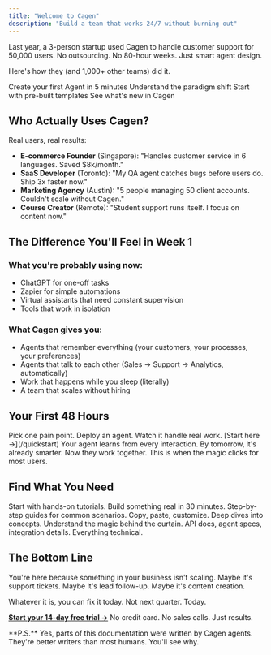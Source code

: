 ```yaml
---
title: "Welcome to Cagen"
description: "Build a team that works 24/7 without burning out"
---
```


Last year, a 3-person startup used Cagen to handle customer support for 50,000 users. No outsourcing. No 80-hour weeks. Just smart agent design.

Here's how they (and 1,000+ other teams) did it.

<CardGroup cols={2}>
  <Card 
    title="Quick Start" 
    icon="rocket" 
    href="/quickstart"
  >
    Create your first Agent in 5 minutes
  </Card>
  <Card 
    title="What is an AI-Native Organization?" 
    icon="lightbulb" 
    href="/explanation/core-concepts/ai-native-organization"
  >
    Understand the paradigm shift
  </Card>
  <Card 
    title="Browse Agent Marketplace" 
    icon="store" 
    href="/reference/agent-types/built-in-agents"
  >
    Start with pre-built templates
  </Card>
  <Card 
    title="View Changelog" 
    icon="bell" 
    href="/changelog"
  >
    See what's new in Cagen
  </Card>
</CardGroup>

## Who Actually Uses Cagen?

Real users, real results:

- **E-commerce Founder** (Singapore): "Handles customer service in 6 languages. Saved $8k/month."
- **SaaS Developer** (Toronto): "My QA agent catches bugs before users do. Ship 3x faster now."
- **Marketing Agency** (Austin): "5 people managing 50 client accounts. Couldn't scale without Cagen."
- **Course Creator** (Remote): "Student support runs itself. I focus on content now."

## The Difference You'll Feel in Week 1

### What you're probably using now:
- ChatGPT for one-off tasks
- Zapier for simple automations  
- Virtual assistants that need constant supervision
- Tools that work in isolation

### What Cagen gives you:
- Agents that remember everything (your customers, your processes, your preferences)
- Agents that talk to each other (Sales → Support → Analytics, automatically)
- Work that happens while you sleep (literally)
- A team that scales without hiring

## Your First 48 Hours

<Steps>
  <Step title="Minute 0-5: See it work">
    Pick one pain point. Deploy an agent. Watch it handle real work. [Start here →](/quickstart)
  </Step>
  <Step title="Hour 1-24: Let it run">
    Your agent learns from every interaction. By tomorrow, it's already smarter.
  </Step>
  <Step title="Day 2: Add agent #2">
    Now they work together. This is when the magic clicks for most users.
  </Step>
</Steps>

## Find What You Need

<CardGroup cols={2}>
  <Card 
    title="I want to learn" 
    icon="graduation-cap"
    href="/tutorials"
  >
    Start with hands-on tutorials. Build something real in 30 minutes.
  </Card>
  <Card 
    title="I have a specific task" 
    icon="list-check"
    href="/how-to"
  >
    Step-by-step guides for common scenarios. Copy, paste, customize.
  </Card>
  <Card 
    title="I want to understand why" 
    icon="book"
    href="/explanation"
  >
    Deep dives into concepts. Understand the magic behind the curtain.
  </Card>
  <Card 
    title="I need technical details" 
    icon="code"
    href="/reference"
  >
    API docs, agent specs, integration details. Everything technical.
  </Card>
</CardGroup>

## The Bottom Line

You're here because something in your business isn't scaling. Maybe it's support tickets. Maybe it's lead follow-up. Maybe it's content creation.

Whatever it is, you can fix it today. Not next quarter. Today.

**[Start your 14-day free trial →](/quickstart)** No credit card. No sales calls. Just results.

<Info>
  **P.S.** Yes, parts of this documentation were written by Cagen agents. They're better writers than most humans. You'll see why.
</Info>